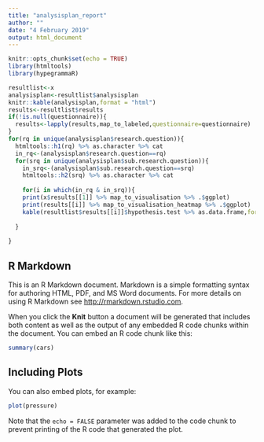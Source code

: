 ```yaml
---
title: "analysisplan_report"
author: ""
date: "4 February 2019"
output: html_document
---
```



```r
knitr::opts_chunk$set(echo = TRUE)
library(htmltools)
library(hypegrammaR)


```


```r
resultlist<-x
analysisplan<-resultlist$analysisplan
knitr::kable(analysisplan,format = "html")
results<-resultlist$results
if(!is.null(questionnaire)){
  results<-lapply(results,map_to_labeled,questionnaire=questionnaire)
}
for(rq in unique(analysisplan$research.question)){
  htmltools::h1(rq) %>% as.character %>% cat
  in_rq<-(analysisplan$research.question==rq)
  for(srq in unique(analysisplan$sub.research.question)){
    in_srq<-(analysisplan$sub.research.question==srq)
    htmltools::h2(srq) %>% as.character %>% cat
    
    for(i in which(in_rq & in_srq)){
    print(x$results[[1]] %>% map_to_visualisation %>% .$ggplot)
    print(results[[i]] %>% map_to_visualisation_heatmap %>% .$ggplot)
    kable(resultlist$results[[i]]$hypothesis.test %>% as.data.frame,format="html")    }
    
  }
  
}


```

## R Markdown


This is an R Markdown document. Markdown is a simple formatting syntax for authoring HTML, PDF, and MS Word documents. For more details on using R Markdown see <http://rmarkdown.rstudio.com>.

When you click the **Knit** button a document will be generated that includes both content as well as the output of any embedded R code chunks within the document. You can embed an R code chunk like this:

```r
summary(cars)
```

## Including Plots

You can also embed plots, for example:

```r
plot(pressure)
```

Note that the `echo = FALSE` parameter was added to the code chunk to prevent printing of the R code that generated the plot.
